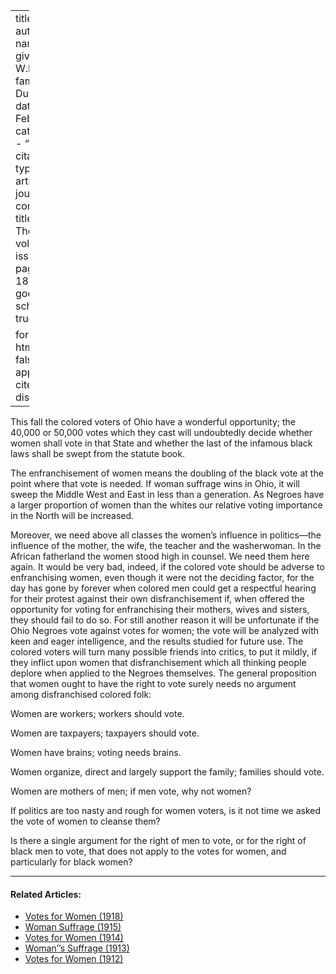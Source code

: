 
---
title: 'Ohio'
author:
  - name:
      given: W.E.B.
      family: Du Bois
date: Feb. 1912
categories: 
  - ""
citation: 
  type: article-journal
  container-title: The Crisis
  volume: 4
  issue: 4
  page: 181-182
google-scholar: true

format:
  html:
    toc: false
    appendix-cite-as: display
---




This fall the colored voters of Ohio have a wonderful opportunity; the 40,000 or 50,000 votes which they cast will undoubtedly decide whether women shall vote in that State and whether the last of the infamous black laws shall be swept from the statute book.

The enfranchisement of women means the doubling of the black vote at the point where that vote is needed. If woman suffrage wins in Ohio, it will sweep the Middle West and East in less than a generation. As Negroes have a larger proportion of women than the whites our relative voting importance in the North will be increased.

Moreover, we need above all classes the women's influence in politics---the influence of the mother, the wife, the teacher and the washerwoman. In the African fatherland the women stood high in counsel. We need them here again. It would be very bad, indeed, if the colored vote should be adverse to enfranchising women, even though it were not the deciding factor, for the day has gone by forever when colored men could get a respectful hearing for their protest against their own disfranchisement if, when offered the opportunity for voting for enfranchising their mothers, wives and sisters, they should fail to do so. For still another reason it will be unfortunate if the Ohio Negroes vote against votes for women; the vote will be analyzed with keen and eager intelligence, and the results studied for future use. The colored voters will turn many possible friends into critics, to put it mildly, if they inflict upon women that disfranchisement which all thinking people deplore when applied to the Negroes themselves. The general proposition that women ought to have the right to vote surely needs no argument among disfranchised colored folk:

Women are workers; workers should vote.

Women are taxpayers; taxpayers should vote.

Women have brains; voting needs brains.

Women organize, direct and largely support the family; families should vote.

Women are mothers of men; if men vote, why not women?

If politics are too nasty and rough for women voters, is it not time we asked the vote of women to cleanse them?

Is there a single argument for the right of men to vote, or for the right of black men to vote, that does not apply to the votes for women, and particularly for black women?

<!-- Similar articles start here -->

<hr>
#### Related Articles:

* [Votes for Women (1918)](/Volumes/15/01/votes_for_women.html)
* [Woman Suffrage (1915)](/Volumes/09/06/womansuffrage.html)
* [Votes for Women (1914)](/Volumes/08/04/votes_for_women.html)
* [Woman''s Suffrage (1913)](/Volumes/06/01/womans_suffrage.html)
* [Votes for Women (1912)](/Volumes/04/05/votes_for_women.html)

<!-- Similar articles end here -->